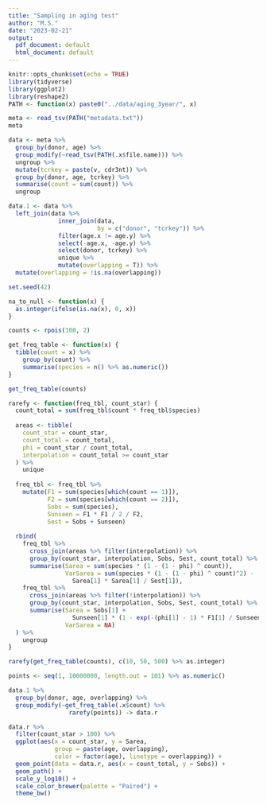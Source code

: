 ```yaml
---
title: "Sampling in aging test"
author: "M.S."
date: "2023-02-21"
output:
  pdf_document: default
  html_document: default
---
```


```r
knitr::opts_chunk$set(echo = TRUE)
library(tidyverse)
library(ggplot2)
library(reshape2)
PATH <- function(x) paste0("../data/aging_3year/", x)
```

```r
meta <- read_tsv(PATH("metadata.txt"))
meta
```

```r
data <- meta %>%
  group_by(donor, age) %>%
  group_modify(~read_tsv(PATH(.x$file.name))) %>%
  ungroup %>%
  mutate(tcrkey = paste(v, cdr3nt)) %>%
  group_by(donor, age, tcrkey) %>%
  summarise(count = sum(count)) %>%
  ungroup
```

```r
data.1 <- data %>%
  left_join(data %>% 
              inner_join(data,
                         by = c("donor", "tcrkey")) %>%
              filter(age.x != age.y) %>%
              select(-age.x, -age.y) %>%
              select(donor, tcrkey) %>%
              unique %>%
              mutate(overlapping = T)) %>%
  mutate(overlapping = !is.na(overlapping))
```

```r
set.seed(42)

na_to_null <- function(x) {
  as.integer(ifelse(is.na(x), 0, x))
}

counts <- rpois(100, 2)

get_freq_table <- function(x) {
  tibble(count = x) %>%
    group_by(count) %>%
    summarise(species = n() %>% as.numeric())
}

get_freq_table(counts)

rarefy <- function(freq_tbl, count_star) {
  count_total = sum(freq_tbl$count * freq_tbl$species)
  
  areas <- tibble(
    count_star = count_star,
    count_total = count_total,
    phi = count_star / count_total,
    interpolation = count_total >= count_star 
  ) %>%
    unique
  
  freq_tbl <- freq_tbl %>%
    mutate(F1 = sum(species[which(count == 1)]),
           F2 = sum(species[which(count == 2)]),
           Sobs = sum(species),
           Sunseen = F1 * F1 / 2 / F2,
           Sest = Sobs + Sunseen)
  
  rbind(
    freq_tbl %>%
      cross_join(areas %>% filter(interpolation)) %>%
      group_by(count_star, interpolation, Sobs, Sest, count_total) %>%
      summarise(Sarea = sum(species * (1 - (1 - phi) ^ count)),
                VarSarea = sum(species * (1 - (1 - phi) ^ count)^2) - 
                  Sarea[1] * Sarea[1] / Sest[1]),
    freq_tbl %>%
      cross_join(areas %>% filter(!interpolation)) %>%
      group_by(count_star, interpolation, Sobs, Sest, count_total) %>%
      summarise(Sarea = Sobs[1] + 
                  Sunseen[1] * (1 - exp(-(phi[1] - 1) * F1[1] / Sunseen[1])),
                VarSarea = NA)
  ) %>%
    ungroup
}

rarefy(get_freq_table(counts), c(10, 50, 500) %>% as.integer)
```

```r
points <- seq(1, 10000000, length.out = 101) %>% as.numeric()

data.1 %>%
  group_by(donor, age, overlapping) %>%
  group_modify(~get_freq_table(.x$count) %>% 
                 rarefy(points)) -> data.r

data.r %>%
  filter(count_star > 100) %>%
  ggplot(aes(x = count_star, y = Sarea, 
             group = paste(age, overlapping),
             color = factor(age), linetype = overlapping)) +
  geom_point(data = data.r, aes(x = count_total, y = Sobs)) +
  geom_path() +
  scale_y_log10() +
  scale_color_brewer(palette = "Paired") +
  theme_bw()
```

```r
```